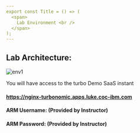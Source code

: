 ```yaml
---
export const Title = () => (
  <span>
    Lab Environment <br />
  </span>
);
---
```

## Lab Architecture: 


![env1](images/env.1.jpg)


You will have access to the turbo Demo SaaS instant  

#### https://nginx-turbonomic.apps.luke.coc-ibm.com

#### ARM Username: (Provided by Instructor)
#### ARM Password: (Provided by Instructor)


